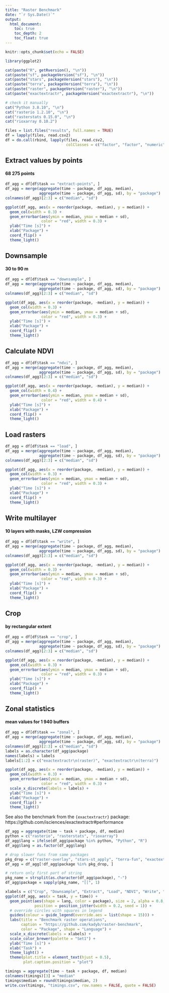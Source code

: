 ```yaml
---
title: "Raster Benchmark"
date: "`r Sys.Date()`"
output:
  html_document:
    toc: true
    toc_depth: 2
    toc_float: true
---
```


```r
knitr::opts_chunk$set(echo = FALSE)
```

```r
library(ggplot2)
```

```r
cat(paste("R", getRversion(), "\n"))
cat(paste("sf", packageVersion("sf"), "\n"))
cat(paste("stars", packageVersion("stars"), "\n"))
cat(paste("terra", packageVersion("terra"), "\n"))
cat(paste("raster", packageVersion("raster"), "\n"))
cat(paste("exactextractr", packageVersion("exactextractr"), "\n"))
```

```r
# check it manually
cat("Python 3.8.10", "\n")
cat("rasterio 1.2.10", "\n")
cat("rasterstats 0.15.0", "\n")
cat("rioxarray 0.10.2")
```

```r
files = list.files("results", full.names = TRUE)
df = lapply(files, read.csv2)
df = do.call(rbind, lapply(files, read.csv2,
                           colClasses = c("factor", "factor", "numeric")))
```

## Extract values by points
#### 68 275 points

```r
df_agg = df[df$task == "extract-points", ]
df_agg = merge(aggregate(time ~ package, df_agg, median),
               aggregate(time ~ package, df_agg, sd), by = "package")
colnames(df_agg)[2:3] = c("median", "sd")

ggplot(df_agg, aes(x = reorder(package, -median), y = median)) + 
  geom_col(width = 0.3) +
  geom_errorbar(aes(ymin = median, ymax = median + sd),
                color = "red", width = 0.3) +
  ylab("Time [s]") +
  xlab("Package") +
  coord_flip() +
  theme_light()
```

## Downsample
#### 30 to 90 m

```r
df_agg = df[df$task == "downsample", ]
df_agg = merge(aggregate(time ~ package, df_agg, median),
               aggregate(time ~ package, df_agg, sd), by = "package")
colnames(df_agg)[2:3] = c("median", "sd")

ggplot(df_agg, aes(x = reorder(package, -median), y = median)) + 
  geom_col(width = 0.3) +
  geom_errorbar(aes(ymin = median, ymax = median + sd),
                color = "red", width = 0.3) +
  ylab("Time [s]") +
  xlab("Package") +
  coord_flip() +
  theme_light()
```

## Calculate NDVI

```r
df_agg = df[df$task == "ndvi", ]
df_agg = merge(aggregate(time ~ package, df_agg, median),
               aggregate(time ~ package, df_agg, sd), by = "package")
colnames(df_agg)[2:3] = c("median", "sd")

ggplot(df_agg, aes(x = reorder(package, -median), y = median)) + 
  geom_col(width = 0.4) +
  geom_errorbar(aes(ymin = median, ymax = median + sd),
                color = "red", width = 0.4) +
  ylab("Time [s]") +
  xlab("Package") +
  coord_flip() +
  theme_light()
```

## Load rasters

```r
df_agg = df[df$task == "load", ]
df_agg = merge(aggregate(time ~ package, df_agg, median),
               aggregate(time ~ package, df_agg, sd), by = "package")
colnames(df_agg)[2:3] = c("median", "sd")

ggplot(df_agg, aes(x = reorder(package, -median), y = median)) + 
  geom_col(width = 0.3) +
  geom_errorbar(aes(ymin = median, ymax = median + sd),
                color = "red", width = 0.3) +
  ylab("Time [s]") +
  xlab("Package") +
  coord_flip() +
  theme_light()
```

## Write multilayer
#### 10 layers with masks, LZW compression

```r
df_agg = df[df$task == "write", ]
df_agg = merge(aggregate(time ~ package, df_agg, median),
               aggregate(time ~ package, df_agg, sd), by = "package")
colnames(df_agg)[2:3] = c("median", "sd")

ggplot(df_agg, aes(x = reorder(package, -median), y = median)) + 
  geom_col(width = 0.3) +
  geom_errorbar(aes(ymin = median, ymax = median + sd),
                color = "red", width = 0.3) +
  ylab("Time [s]") +
  xlab("Package") +
  coord_flip() +
  theme_light()
```

## Crop
#### by rectangular extent

```r
df_agg = df[df$task == "crop", ]
df_agg = merge(aggregate(time ~ package, df_agg, median),
               aggregate(time ~ package, df_agg, sd), by = "package")
colnames(df_agg)[2:3] = c("median", "sd")

ggplot(df_agg, aes(x = reorder(package, -median), y = median)) + 
  geom_col(width = 0.3) +
  geom_errorbar(aes(ymin = median, ymax = median + sd),
                color = "red", width = 0.3) +
  ylab("Time [s]") +
  xlab("Package") +
  coord_flip() +
  theme_light()
```

## Zonal statistics
#### mean values for 1 940 buffers

```r
df_agg = df[df$task == "zonal", ]
df_agg = merge(aggregate(time ~ package, df_agg, median),
               aggregate(time ~ package, df_agg, sd), by = "package")
colnames(df_agg)[2:3] = c("median", "sd")
labels = as.character(df_agg$package)
names(labels) = labels
labels[1:2] = c("exactextractr\n(raster)", "exactextractr\n(terra)")

ggplot(df_agg, aes(x = reorder(package, -median), y = median)) + 
  geom_col(width = 0.3) +
  geom_errorbar(aes(ymin = median, ymax = median + sd),
                color = "red", width = 0.3) +
  scale_x_discrete(labels = labels) +
  ylab("Time [s]") +
  xlab("Package") +
  coord_flip() +
  theme_light()
```

See also the benchmark from the `{exactextractr}` package: https://github.com/isciences/exactextractr#performance

```r
df_agg = aggregate(time ~ task + package, df, median)
python = c("rasterio", "rasterstats", "rioxarray")
df_agg$lang = ifelse(df_agg$package %in% python, "Python", "R")
df_agg$lang = as.factor(df_agg$lang)

# drop slower funs from same packages 
pkg_drop = c("raster-overlay", "stars-st_apply", "terra-fun", "exactextractr-terra")
df_agg = df_agg[!df_agg$package %in% pkg_drop, ]

# return only first part of string
pkg_name = strsplit(as.character(df_agg$package), "-")
df_agg$package = sapply(pkg_name, "[[", 1)

xlabels = c("Crop", "Downsample", "Extract", "Load", "NDVI", "Write", "Zonal")
ggplot(df_agg, aes(x = task, y = time)) +
  geom_point(aes(shape = lang, color = package), size = 2, alpha = 0.8,
             position = position_jitter(width = 0.2, seed = 1)) +
  # override circles with squares in legend
  guides(colour = guide_legend(override.aes = list(shape = 15))) +
  labs(title = "Benchmark raster operations",
       caption = "https://github.com/kadyb/raster-benchmark",
       color = "Package", shape = "Language") +
  scale_x_discrete(labels = xlabels) +
  scale_color_brewer(palette = "Set1") +
  ylab("Time [s]") +
  xlab("Task") +
  theme_light() +
  theme(plot.title = element_text(hjust = 0.5),
        plot.caption.position = "plot")
```

```r
timings = aggregate(time ~ task + package, df, median)
colnames(timings)[3] = "median"
timings$median = round(timings$median, 2)
write.csv(timings, "timings.csv", row.names = FALSE, quote = FALSE)
```
